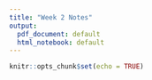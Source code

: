 ```yaml
---
title: "Week 2 Notes"
output:
  pdf_document: default
  html_notebook: default
---
```

 
```r
knitr::opts_chunk$set(echo = TRUE)
```
\begin{center}\textbf{\Huge Reading Notes} \end{center}
